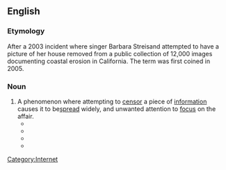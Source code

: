 ==English==

===Etymology===
After a 2003 incident where singer Barbara Streisand attempted to have a picture of her house removed from a public collection of 12,000 images documenting coastal erosion in California. The term was first coined in 2005.

===Noun===
{{en-noun|-|sg=Streisand [[effect]]}}
{{wikipedia}}
#A phenomenon where attempting to [[censor]] a piece of [[information]] causes it to be[[ spread]] widely, and unwanted attention to [[focus]] on the affair.
#*{{quote-book
|year=2008
|author=Charlene Li, Josh Bernoff
|title=Groundswell: Winning in a World Transformed by Social Technologies |publisher=Harvard Business School Press
|chapter=
|url=
|isbn=1422125009
|page=5
|passage=Mike Masnick, a blogger for Techdirt, coined the term '''''Streisand effect''''' for events where attempts to remove content from the Internet cause it to spread broadly instead.}}
#*{{quote-book
|year=2009
|author=John W. Dozier, Sue Scheff
|title=Google Bomb: The Untold Story of the $11.3M Verdict That Changed the Way We Use the Internet 
|chapter=
|url=
|isbn=0757314155|publisher=HCI
|page=40
|passage=No matter how effective your rebuttal may seem to be to you, a response will "bump" the problem into greater prominence and relevance in the search engine results, which then turns your headache into a migraine. This is doubly dangerous since "bumping" the negative information potentially introduces the "'''Streisand Effect'''" into the equation, which is something to avoid if at all possible. It is commonly defined as a phenomenon in which an attempt to censor or remove a piece of information on the web backfires, causing greater publicity.}}
#*{{quote-book
|year=2009
|author=William F. Eadie
|title=21st Century Communication: A Reference Handbook|publisher=Sage Publications, Inc 
|chapter=
|url=
|isbn=1412950309
|page=163
|passage=A phenomenon dubbed the '''''Streisand Effect''''' has already sparked attention. Similar to the scarcity principle, when demands are made to remove videos or documents on the Web, hits for those materials increase dramatically. It seems a "forbidden fruit" is all the more attractive.}}
#*{{quote-book
|year=2009
|author=Kyle Lacy
|title=Twitter Marketing For Dummies |publisher=For Dummies
|chapter=
|url=
|isbn=0470561726
|page=215
|passage=Say you discover that people aren't just talking about you, they're bashing you. Should you step in and try to stop them? Again, the answer is absolutely no! Leave them alone &ndash; you'll only make the problems worse and create a '''Streisand Effect''' if you try to hush them up.}}

[[Category:Internet]]